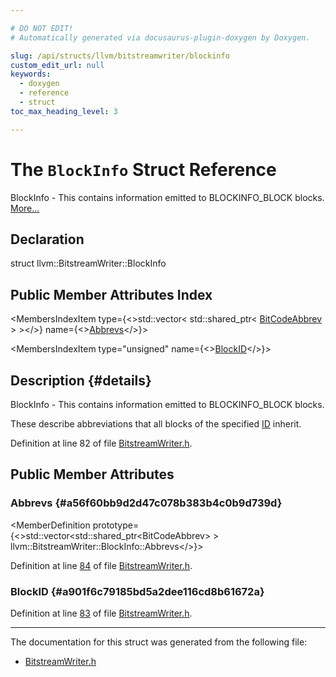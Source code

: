 ```yaml
---

# DO NOT EDIT!
# Automatically generated via docusaurus-plugin-doxygen by Doxygen.

slug: /api/structs/llvm/bitstreamwriter/blockinfo
custom_edit_url: null
keywords:
  - doxygen
  - reference
  - struct
toc_max_heading_level: 3

---
```





# The `BlockInfo` Struct Reference

<DoxygenPage pluginConfig={pluginConfig}>

BlockInfo - This contains information emitted to BLOCKINFO&#95;BLOCK blocks. <a href="#details">More...</a>

## Declaration

<CodeBlock>struct llvm::BitstreamWriter::BlockInfo</CodeBlock>

## Public Member Attributes Index

<MembersIndex>

<MembersIndexItem
  type={<>std::vector&lt; std::shared&#95;ptr&lt; <a href="/docs/api/classes/llvm/bitcodeabbrev">BitCodeAbbrev</a> &gt; &gt;</>}
  name={<><a href="#a56f60bb9d2d47c078b383b4c0b9d739d">Abbrevs</a></>}>
</MembersIndexItem>

<MembersIndexItem
  type="unsigned"
  name={<><a href="#a901f6c79185bd5a2dee116cd8b61672a">BlockID</a></>}>
</MembersIndexItem>

</MembersIndex>

## Description {#details}

BlockInfo - This contains information emitted to BLOCKINFO&#95;BLOCK blocks.

These describe abbreviations that all blocks of the specified <a href="/docs/api/namespaces/llvm/callingconv/#abdf8cf606905c10634e831390981b0ed">ID</a> inherit.

Definition at line 82 of file <a href="/docs/api/files/include/include/llvm/include/llvm/bitstream/bitstreamwriter-h">BitstreamWriter.h</a>.

<SectionDefinition>

## Public Member Attributes

### Abbrevs {#a56f60bb9d2d47c078b383b4c0b9d739d}

<MemberDefinition
  prototype={<>std::vector&lt;std::shared&#95;ptr&lt;BitCodeAbbrev&gt; &gt; llvm::BitstreamWriter::BlockInfo::Abbrevs</>}>

Definition at line <a href="/docs/api/files/include/include/llvm/include/llvm/bitstream/bitstreamwriter-h/#l00084">84</a> of file <a href="/docs/api/files/include/include/llvm/include/llvm/bitstream/bitstreamwriter-h">BitstreamWriter.h</a>.
</MemberDefinition>

### BlockID {#a901f6c79185bd5a2dee116cd8b61672a}

<MemberDefinition
  prototype="unsigned llvm::BitstreamWriter::BlockInfo::BlockID">

Definition at line <a href="/docs/api/files/include/include/llvm/include/llvm/bitstream/bitstreamwriter-h/#l00083">83</a> of file <a href="/docs/api/files/include/include/llvm/include/llvm/bitstream/bitstreamwriter-h">BitstreamWriter.h</a>.
</MemberDefinition>

</SectionDefinition>

<hr/>

The documentation for this struct was generated from the following file:

<ul>
<li><a href="/docs/api/files/include/include/llvm/include/llvm/bitstream/bitstreamwriter-h">BitstreamWriter.h</a></li>
</ul>

</DoxygenPage>
